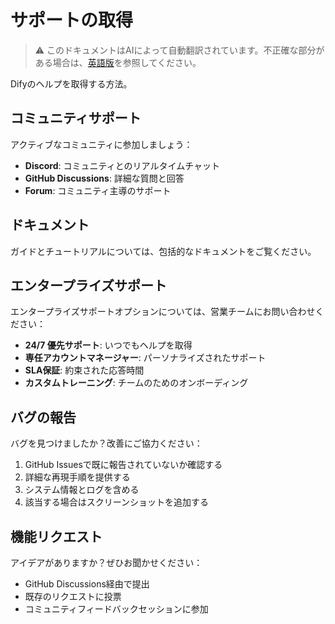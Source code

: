 # サポートの取得
> ⚠️ このドキュメントはAIによって自動翻訳されています。不正確な部分がある場合は、[英語版](../../../../en/documentation/pages/getting-started/support.mdx)を参照してください。

Difyのヘルプを取得する方法。

## コミュニティサポート

アクティブなコミュニティに参加しましょう：
- **Discord**: コミュニティとのリアルタイムチャット
- **GitHub Discussions**: 詳細な質問と回答
- **Forum**: コミュニティ主導のサポート

## ドキュメント

ガイドとチュートリアルについては、包括的なドキュメントをご覧ください。

## エンタープライズサポート

エンタープライズサポートオプションについては、営業チームにお問い合わせください：
- **24/7 優先サポート**: いつでもヘルプを取得
- **専任アカウントマネージャー**: パーソナライズされたサポート
- **SLA保証**: 約束された応答時間
- **カスタムトレーニング**: チームのためのオンボーディング

## バグの報告

バグを見つけましたか？改善にご協力ください：
1. GitHub Issuesで既に報告されていないか確認する
2. 詳細な再現手順を提供する
3. システム情報とログを含める
4. 該当する場合はスクリーンショットを追加する

## 機能リクエスト

アイデアがありますか？ぜひお聞かせください：
- GitHub Discussions経由で提出
- 既存のリクエストに投票
- コミュニティフィードバックセッションに参加